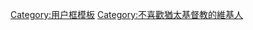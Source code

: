 {{Userbox
  |border-c = #000000
  |border-s = 1
  |id-c     = #000000
  |id-s     = 18
  |id-fc    = #ff0000
  |info-c   = #e7f2fd
  |info-s   = 8
  |info-fc  = #000000
  |id       =  NO <strike>Yhwh, JEHOVAH, Jesus</strike>
  |info     = 此用戶不喜歡<strike>[[猶太教與基督教]]</strike>。

}}
<noinclude>[[Category:用户框模板]]</noinclude>
<includeonly>[[Category:不喜歡猶太基督教的維基人]]</includeonly>